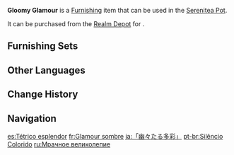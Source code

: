 {{Furnishing Infobox
|id             = 372336
|image          = Item Gloomy Glamour.png
|category       = Landform
|subcategory    = Tree
|quality        = 3
|adeptal_energy = 20
|load           = 50
|reduced_load   = 50
|description    = A strange, vibrant plant. Its thick trunk and rare blue-violet leaves make it look particularly breathtaking.<br>Unlike many other plants with cold-hued flowers, the unique color of this plant comes from a specific ingredient in the soil, and it is the only known plant species that will react to this substance.<br>Due to this unique characteristic, this plant usually requires meticulous care when grown in horticulture and scores a hefty price as an ornamental species.
|mention        = 
|blueprint      = 
|source1        = [[Realm Depot]]
}}
'''Gloomy Glamour''' is a [[Furnishing]] item that can be used in the [[Serenitea Pot]].

It can be purchased from the [[Realm Depot]] for {{Item|Realm Currency|30|x=80}}.

==Furnishing Sets==
{{Craft Usage|type=Furnishing Set}}

==Other Languages==
{{Other Languages
|default_hidden = 1
|en      = Gloomy Glamour
|zhs     = 「幽沉的斑斓」
|zhs_rm  = "Yōuchén de Bānlán"
|zht     = 「幽沉的斑斓」
|zht_rm  = "Yōuchén de Bānlán"
|ja      = 「幽々たる多彩」
|ja_rm   = "Yuuyuu-taru Tasai"
|ko      = 「나지막한 찬란」
|ko_rm   = "Najimakhan Chanran"
|es      = Tétrico esplendor
|fr      = Glamour sombre
|ru      = Мрачное великолепие
|th      = "ใบอันมืดมัวเร้นลับ"
|th_rm   = 
|vi      = Sắc Màu Trầm Lắng
|de      = „Düsterer Glanz“
|id      = Megah Namun Murung
|pt      = Silêncio Colorido
|tr      = Kasvetli Cazibe
|it      = Fascino tetro
}}

==Change History==
{{Change History|3.2}}

==Navigation==
{{Furnishing Navbox|exterior}}

[[es:Tétrico esplendor]]
[[fr:Glamour sombre]]
[[ja:「幽々たる多彩」]]
[[pt-br:Silêncio Colorido]]
[[ru:Мрачное великолепие]]